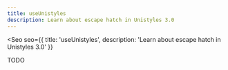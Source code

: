 ```yaml
---
title: useUnistyles
description: Learn about escape hatch in Unistyles 3.0
---
```



<Seo
    seo={{
        title: 'useUnistyles',
        description: 'Learn about escape hatch in Unistyles 3.0'
    }}
>

TODO

</Seo>
